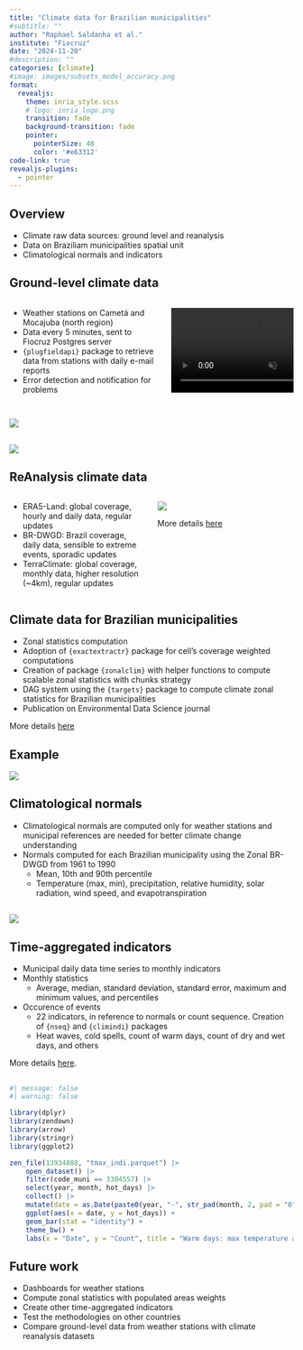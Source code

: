 ```yaml
---
title: "Climate data for Brazilian municipalities"
#subtitle: ""
author: "Raphael Saldanha et al."
institute: "Fiocruz"
date: "2024-11-20"
#description: ""
categories: [climate]
#image: images/subsets_model_accuracy.png
format:
  revealjs: 
    theme: inria_style.scss
    # logo: inria_logo.png
    transition: fade
    background-transition: fade
    pointer:
      pointerSize: 40
      color: '#e63312'
code-link: true
revealjs-plugins:
  - pointer
---
```


## Overview

-   Climate raw data sources: ground level and reanalysis
-   Data on Braziliam municipalities spatial unit
-   Climatological normals and indicators

## Ground-level climate data

::::: columns
::: {.column width="55%"}
-   Weather stations on Cametá and Mocajuba (north region)
-   Data every 5 minutes, sent to Fiocruz Postgres server
-   `{plugfieldapi}` package to retrieve data from stations with daily e-mail reports
-   Error detection and notification for problems
:::

::: {.column width="45%"}
![](images/estacao_mocajuba.mp4){autoplay="true" loop="true" muted="true"}
:::
:::::

##

![](../talks/images/estacoes_temp.png)

##

![](../talks/images/estacoes_moon2.png)

## ReAnalysis climate data

::::: columns
::: {.column width="50%"}
-   [ERA5-Land]{.hl}: global coverage, hourly and daily data, regular updates
-   [BR-DWGD]{.hl}: Brazil coverage, daily data, sensible to extreme events, sporadic updates
-   [TerraClimate]{.hl}: global coverage, monthly data, higher resolution (\~4km), regular updates
:::

::: {.column width="50%"}
![](../data-projects/era5land-daily-latin-america_files/figure-html/unnamed-chunk-1-1.png)

More details [here](https://rfsaldanha.github.io/data-projects/era5land-daily-latin-america.html)
:::
:::::

## Climate data for Brazilian municipalities

-   Zonal statistics computation
-   Adoption of `{exactextractr}` package for cell's coverage weighted computations
-   Creation of package `{zonalclim}` with helper functions to compute scalable zonal statistics with chunks strategy
-   DAG system using the `{targets}` package to compute climate zonal statistics for Brazilian municipalities
-   Publication on Environmental Data Science journal

More details [here](https://rfsaldanha.github.io/data-projects/brazil-climate-zonal-indicators.html)

## Example

![](../data-projects/images/zonal_brdwgd-01.png)

## Climatological normals

-   Climatological normals are computed only for weather stations and municipal references are needed for better climate change understanding
-   Normals computed for each Brazilian municipality using the Zonal BR-DWGD from 1961 to 1990
    -   Mean, 10th and 90th percentile
    -   Temperature (max, min), precipitation, relative humidity, solar radiation, wind speed, and evapotranspiration

## 

![](../data-projects/brazil_climate_normals_indicators_files/figure-html/unnamed-chunk-31-1.png)

## Time-aggregated indicators

-   Municipal daily data time series to monthly indicators
-   Monthly statistics
    -   Average, median, standard deviation, standard error, maximum and minimum values, and percentiles
-   Occurence of events
    -   22 indicators, in reference to normals or count sequence. Creation of `{nseq}` and `{climindi}` packages
    -   Heat waves, cold spells, count of warm days, count of dry and wet days, and others

More details [here](https://rfsaldanha.github.io/data-projects/brazil_climate_normals_indicators.html).

## 

```r
#| message: false
#| warning: false

library(dplyr)
library(zendown)
library(arrow)
library(stringr)
library(ggplot2)

zen_file(13934888, "tmax_indi.parquet") |>
    open_dataset() |>
    filter(code_muni == 3304557) |>
    select(year, month, hot_days) |>
    collect() |>
    mutate(date = as.Date(paste0(year, "-", str_pad(month, 2, pad = "0"), "-", "01"))) |>
    ggplot(aes(x = date, y = hot_days)) +
    geom_bar(stat = "identity") +
    theme_bw() +
    labs(x = "Date", y = "Count", title = "Warm days: max temperature above normal 90th percentile", subtitle = "Rio de Janeiro, RJ")
```

## Future work

-   Dashboards for weather stations
-   Compute zonal statistics with populated areas weights
-   Create other time-aggregated indicators
-   Test the methodologies on other countries
-   Compare ground-level data from weather stations with climate reanalysis datasets